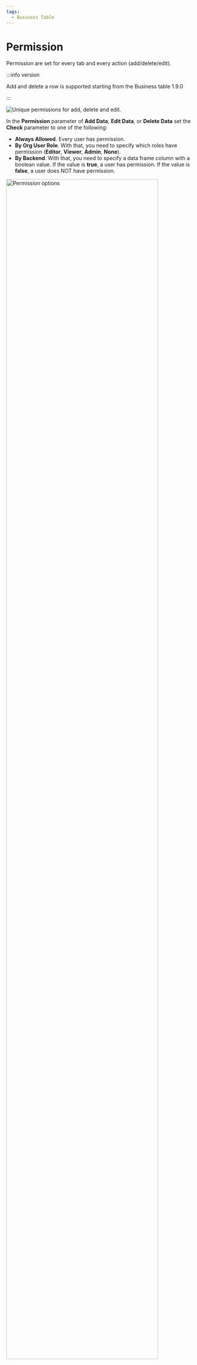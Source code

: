 ```yaml
---
tags:
  - Business Table
---
```



# Permission

Permission are set for every tab and every action (add/delete/edit).

:::info version

Add and delete a row is supported starting from the Business table 1.9.0

:::

<Image
  title="Unique permissions for add, delete and edit."
  src="/img/plugins/business-table/permissions-where.png"
/>

In the **Permission** parameter of **Add Data**, **Edit Data**, or **Delete Data** set the **Check** parameter to one of the following:

- **Always Allowed**. Every user has permission.
- **By Org User Role**. With that, you need to specify which roles have permission (**Editor**, **Viewer**, **Admin**, **None**).
- **By Backend**. With that, you need to specify a data frame column with a boolean value. If the value is **true**, a user has permission. If the value is **false**, a user does NOT have permission.

<Image
  title="Permission options"
  src="/img/blog/2024-09-26-business-table-1.3.0/permissions.png"
  width="90%"
/>
